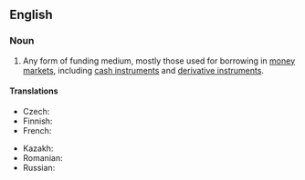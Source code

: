 ==English==
{{wikipedia}}

===Noun===
{{en-noun}}

# {{lb|en|finance}} Any form of funding medium, mostly those used for borrowing in [[money market]]s, including [[cash instrument]]s and [[derivative instrument]]s.

====Translations====
{{trans-top|instrument for borrowing}}
* Czech: {{t|cs|finanční nástroj|m}}
* Finnish: {{t+|fi|rahoitusinstrumentti}}
* French: {{t|fr|instrument financier|m}}
{{trans-mid}}
* Kazakh: {{t|kk|қаржы құралы|sc=Cyrl}}
* Romanian: {{t|ro|instrument financiar|n}}
* Russian: {{t|ru|фина́нсовый инструме́нт|sc=Cyrl}}
{{trans-bottom}}